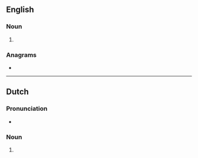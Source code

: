 ==English==

===Noun===
{{head|en|noun plural form}}

# {{plural of|anemometer|lang=en}}

===Anagrams===
* {{anagrams|en|a=aeeemmnorst|anemometres}}

----

==Dutch==

===Pronunciation===
* {{audio|Nl-anemometers.ogg|Audio|lang=nl}}

===Noun===
{{head|nl|noun plural form}}

# {{nl-noun form of|pl|anemometer}}